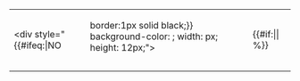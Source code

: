 {| style="background-color:transparent"
| <div style="{{#ifeq:{{uc:{{{borde|}}}}}|NO||border:1px solid black;}} background-color: {{{background-color|#fff}}}; width: {{{ancho|65}}}px; height: 12px;"><div style="background-color:{{{c|#{{{hex|{{{3|DBDBDB}}}}}}}}}; width: {{#expr:floor({{{ancho|65}}}*{{formatnum:{{{1|50}}}|R}}/100)}}px; height: 12px;"></div></div>
|&nbsp;{{#if:{{{2|}}}|{{{2}}}|{{{1|50}}}&nbsp;%}}
|}